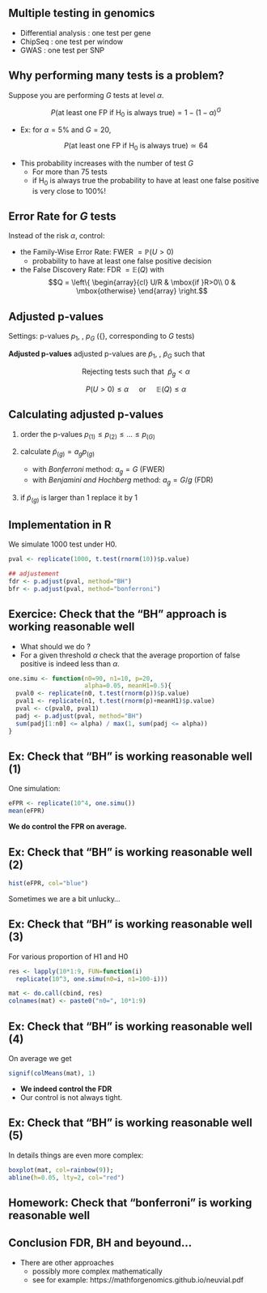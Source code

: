 ## Multiple testing in genomics

- Differential analysis : one test per gene 
- ChipSeq : one test per window
- GWAS : one test per SNP


## Why performing many tests is a problem?

Suppose you are performing $G$ tests at level $\alpha$. 
	
$$P(\text{at least one FP if H}_0\mbox{ is always true}) = 1 - (1-\alpha)^G$$


- Ex: for $\alpha=5$\% and $G=20$, 

$$P(\mbox{at least one FP if H}_0\mbox{ is always 
true}) \simeq 64$$

- This probability increases with the number of test $G$
  * For more than 75 tests
  * if H$_0$ is always true the probability to have at least one false positive is very close to 100%!
	

## Error Rate for $G$ tests

	
Instead of the risk $\alpha$, control:

- the Family-Wise Error Rate: FWER $= \mathbb{P}(U>0)$ 
    * probability to have at least one false positive decision
      
- the False Discovery Rate: FDR $= \mathbb{E}(Q)$ with 
	   $$Q = \left\{ \begin{array}{cl} U/R & \mbox{if }R>0\\ 0 & \mbox{otherwise} 
        \end{array} \right.$$



## Adjusted p-values

Settings: p-values $p_1$, \ldots, $p_G$ ({\it 
e.g.}, corresponding to $G$ tests)

**Adjusted p-values**
		adjusted p-values are $\tilde{p}_1$, \ldots, $\tilde{p}_G$ such that
		
$$\mbox{Rejecting tests such that }\;\tilde{p}_g < \alpha$$

\center{is equivalent to}

$$ P(U > 0) \leq \alpha \quad \mbox{ or } \quad
\mathbb{E}(Q) \leq \alpha$$
	
	
## Calculating adjusted p-values

1. order the p-values $p_{(1)} \leq p_{(2)} \leq \ldots \leq 
p_{(G)}$
		
2. calculate $\tilde{p}_ {(g)} = a_g p_{(g)}$ 
	* with *Bonferroni* method: $a_g=G$ (FWER)
	*	with *Benjamini and Hochberg* method: $a_g=G/g$ (FDR)
		
        
3. if $\tilde{p}_{(g)}$ is larger than 1 replace it by 1
		
	
## Implementation in R

We simulate 1000 test under H0.

```r
pval <- replicate(1000, t.test(rnorm(10))$p.value)

## adjustement
fdr <- p.adjust(pval, method="BH")
bfr <- p.adjust(pval, method="bonferroni")

```


## Exercice: Check that the "BH" approach is working reasonable well


- What should we do ?
- For a given threshold $\alpha$ check that the average proportion of false positive is indeed
less than $\alpha$.


```r
one.simu <- function(n0=90, n1=10, p=20, 
                     alpha=0.05, meanH1=0.5){
  pval0 <- replicate(n0, t.test(rnorm(p))$p.value)
  pval1 <- replicate(n1, t.test(rnorm(p)+meanH1)$p.value)
  pval <- c(pval0, pval1)
  padj <- p.adjust(pval, method="BH")
  sum(padj[1:n0] <= alpha) / max(1, sum(padj <= alpha))
}

```

## Ex: Check that "BH" is working reasonable well (1)

One simulation:

```r
eFPR <- replicate(10^4, one.simu())
mean(eFPR)


```

**We do control the FPR on average.**

## Ex: Check that "BH" is working reasonable well (2)


```r
hist(eFPR, col="blue")
```

Sometimes we are a bit unlucky...

## Ex: Check that "BH" is working reasonable well (3)

For various proportion of H1 and H0

```r
res <- lapply(10*1:9, FUN=function(i) 
  replicate(10^3, one.simu(n0=i, n1=100-i)))

mat <- do.call(cbind, res)
colnames(mat) <- paste0("n0=", 10*1:9)

```


## Ex: Check that "BH" is working reasonable well (4)

On average we get

```r
signif(colMeans(mat), 1)
```

- **We indeed control the FDR** 
- Our control is not always tight.

## Ex: Check that "BH" is working reasonable well (5)

In details things are even more complex:

```r
boxplot(mat, col=rainbow(9)); 
abline(h=0.05, lty=2, col="red")
```

## Homework: Check that "bonferroni" is working reasonable well 


## Conclusion FDR, BH and beyound...

- There are other approaches 
  * possibly more complex mathematically
  * see for example: https://mathforgenomics.github.io/neuvial.pdf

